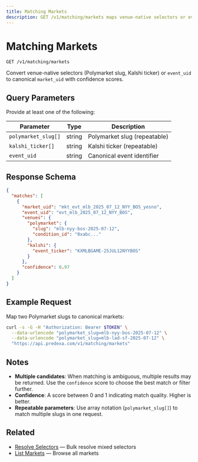 ```yaml
---
title: Matching Markets
description: GET /v1/matching/markets maps venue-native selectors or event_uid to canonical markets.
---
```


# Matching Markets

```
GET /v1/matching/markets
```

Convert venue-native selectors (Polymarket slug, Kalshi ticker) or `event_uid` to canonical `market_uid` with confidence scores.

## Query Parameters

Provide at least one of the following:

| Parameter | Type | Description |
|-----------|------|-------------|
| `polymarket_slug[]` | string | Polymarket slug (repeatable) |
| `kalshi_ticker[]` | string | Kalshi ticker (repeatable) |
| `event_uid` | string | Canonical event identifier |

## Response Schema

```json
{
  "matches": [
    {
      "market_uid": "mkt_evt_mlb_2025_07_12_NYY_BOS_yesno",
      "event_uid": "evt_mlb_2025_07_12_NYY_BOS",
      "venues": {
        "polymarket": {
          "slug": "mlb-nyy-bos-2025-07-12",
          "condition_id": "0xabc..."
        },
        "kalshi": {
          "event_ticker": "KXMLBGAME-25JUL12NYYBOS"
        }
      },
      "confidence": 0.97
    }
  ]
}
```

## Example Request

Map two Polymarket slugs to canonical markets:

```bash
curl -s -G -H "Authorization: Bearer $TOKEN" \
  --data-urlencode "polymarket_slug=mlb-nyy-bos-2025-07-12" \
  --data-urlencode "polymarket_slug=mlb-lad-sf-2025-07-12" \
  "https://api.predexa.com/v1/matching/markets"
```

## Notes

- **Multiple candidates**: When matching is ambiguous, multiple results may be returned. Use the `confidence` score to choose the best match or filter further.
- **Confidence**: A score between 0 and 1 indicating match quality. Higher is better.
- **Repeatable parameters**: Use array notation (`polymarket_slug[]`) to match multiple slugs in one request.

## Related

- [Resolve Selectors](/pages/discovery/resolve) — Bulk resolve mixed selectors
- [List Markets](/pages/discovery/markets) — Browse all markets
